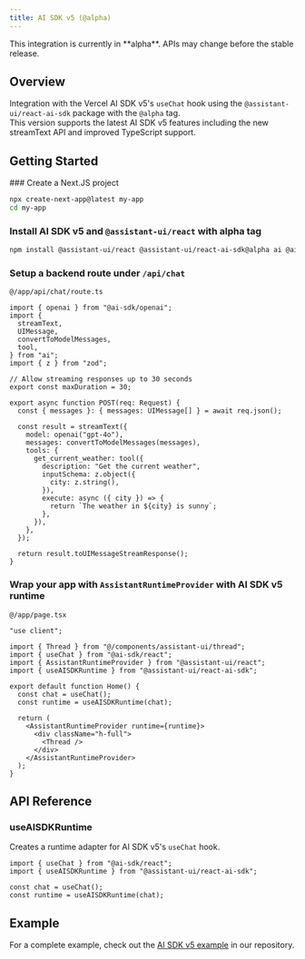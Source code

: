```yaml
---
title: AI SDK v5 (@alpha)
---
```



<Callout type="warn">
  This integration is currently in **alpha**. APIs may change before the stable release.
</Callout>

## Overview

Integration with the Vercel AI SDK v5's `useChat` hook using the `@assistant-ui/react-ai-sdk` package with the `@alpha` tag.  
This version supports the latest AI SDK v5 features including the new streamText API and improved TypeScript support.

## Getting Started


<Steps>
  <Step>
  ### Create a Next.JS project

```sh
npx create-next-app@latest my-app
cd my-app
```

  </Step>
  <Step>

### Install AI SDK v5 and `@assistant-ui/react` with alpha tag

```sh npm2yarn
npm install @assistant-ui/react @assistant-ui/react-ai-sdk@alpha ai @ai-sdk/openai
```

  </Step>
  <Step>

### Setup a backend route under `/api/chat`

`@/app/api/chat/route.ts`

```tsx
import { openai } from "@ai-sdk/openai";
import {
  streamText,
  UIMessage,
  convertToModelMessages,
  tool,
} from "ai";
import { z } from "zod";

// Allow streaming responses up to 30 seconds
export const maxDuration = 30;

export async function POST(req: Request) {
  const { messages }: { messages: UIMessage[] } = await req.json();

  const result = streamText({
    model: openai("gpt-4o"),
    messages: convertToModelMessages(messages),
    tools: {
      get_current_weather: tool({
        description: "Get the current weather",
        inputSchema: z.object({
          city: z.string(),
        }),
        execute: async ({ city }) => {
          return `The weather in ${city} is sunny`;
        },
      }),
    },
  });

  return result.toUIMessageStreamResponse();
}
```

  </Step>
  <Step>

### Wrap your app with `AssistantRuntimeProvider` with AI SDK v5 runtime

`@/app/page.tsx`

```tsx
"use client";

import { Thread } from "@/components/assistant-ui/thread";
import { useChat } from "@ai-sdk/react";
import { AssistantRuntimeProvider } from "@assistant-ui/react";
import { useAISDKRuntime } from "@assistant-ui/react-ai-sdk";

export default function Home() {
  const chat = useChat();
  const runtime = useAISDKRuntime(chat);

  return (
    <AssistantRuntimeProvider runtime={runtime}>
      <div className="h-full">
        <Thread />
      </div>
    </AssistantRuntimeProvider>
  );
}
```

  </Step>
</Steps>

## API Reference

### useAISDKRuntime

Creates a runtime adapter for AI SDK v5's `useChat` hook.

```tsx
import { useChat } from "@ai-sdk/react";
import { useAISDKRuntime } from "@assistant-ui/react-ai-sdk";

const chat = useChat();
const runtime = useAISDKRuntime(chat);
```

## Example

For a complete example, check out the [AI SDK v5 example](https://github.com/assistant-ui/assistant-ui/tree/main/examples/with-ai-sdk-v5) in our repository.